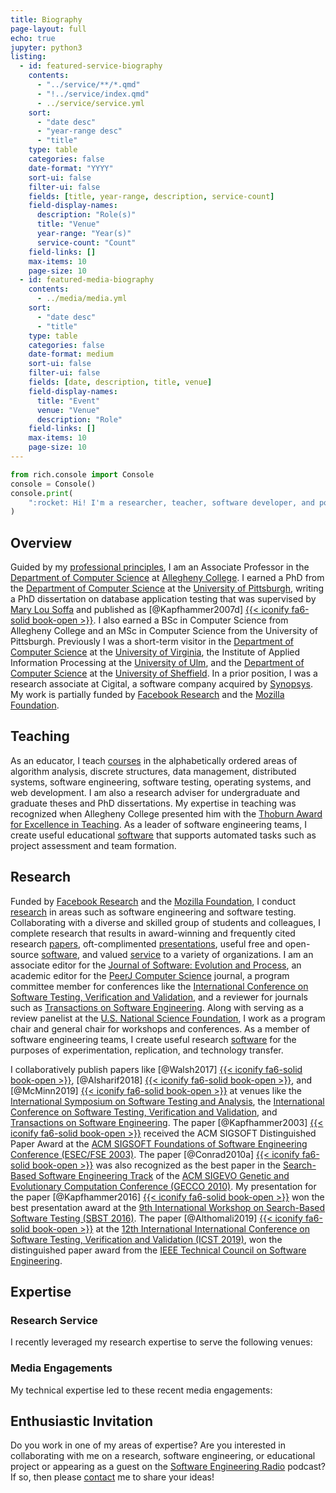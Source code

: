 ```yaml
---
title: Biography
page-layout: full
echo: true
jupyter: python3
listing:
  - id: featured-service-biography
    contents:
      - "../service/**/*.qmd"
      - "!../service/index.qmd"
      - ../service/service.yml
    sort:
      - "date desc"
      - "year-range desc"
      - "title"
    type: table
    categories: false
    date-format: "YYYY"
    sort-ui: false
    filter-ui: false
    fields: [title, year-range, description, service-count]
    field-display-names:
      description: "Role(s)"
      title: "Venue"
      year-range: "Year(s)"
      service-count: "Count"
    field-links: []
    max-items: 10
    page-size: 10
  - id: featured-media-biography
    contents:
      - ../media/media.yml
    sort:
      - "date desc"
      - "title"
    type: table
    categories: false
    date-format: medium
    sort-ui: false
    filter-ui: false
    fields: [date, description, title, venue]
    field-display-names:
      title: "Event"
      venue: "Venue"
      description: "Role"
    field-links: []
    max-items: 10
    page-size: 10
---
```


```python
from rich.console import Console
console = Console()
console.print(
    ":rocket: Hi! I'm a researcher, teacher, software developer, and podcaster!"
)
```

## Overview

Guided by my <a href = "/principles/">professional principles</a>, I am an
Associate Professor in the <a href="http://www.cs.allegheny.edu">Department of
  Computer Science</a> at <a href="http://www.allegheny.edu">Allegheny
  College</a>. I earned a PhD from the <a href="https://cs.pitt.edu">Department
  of Computer Science</a> at the <a href="http://www.pitt.edu">University of
  Pittsburgh</a>, writing a PhD dissertation on database application testing
that was supervised by <a href="http://www.cs.virginia.edu/~soffa/">Mary Lou
  Soffa</a> and published as [@Kapfhammer2007d] [{{< iconify fa6-solid
book-open
>}}](/research/papers/kapfhammer2007d/index.qmd).
I also earned a BSc in Computer Science from Allegheny College and an MSc in
Computer Science from the University of Pittsburgh. Previously I was a
short-term visitor in the <a href="http://www.cs.virginia.edu">Department of
  Computer Science</a> at the <a href="http://www.virginia.edu">University of
  Virginia</a>, the Institute of Applied Information Processing at the <a
  href="http://www.uni-ulm.de/en">University of Ulm</a>, and the <a
  href="https://www.sheffield.ac.uk/dcs">Department of Computer Science</a> at
the <a href="http://www.sheffield.ac.uk/">University of Sheffield</a>. In a
prior position, I was a research associate at Cigital, a software company
acquired by <a href="https://www.synopsys.com/">Synopsys</a>. My work is
partially funded by <a href =
  "https://research.fb.com/blog/2019/10/announcing-the-winners-of-the-2019-testing-and-verification-research-awards/">Facebook
  Research</a> and the <a href =
  "https://foundation.mozilla.org/en/what-we-fund/awards/responsible-computer-science-challenge/winners/">Mozilla
  Foundation</a>.

## Teaching

As an educator, I teach [courses](/teaching/index.qmd) in the alphabetically
ordered areas of algorithm analysis, discrete structures, data management,
distributed systems, software engineering, software testing, operating systems,
and web development.</span> I am also a research adviser for undergraduate and
graduate theses and PhD dissertations. My expertise in teaching was recognized
when Allegheny College presented him with the [Thoburn Award for Excellence in
Teaching](https://sites.allegheny.edu/alumni/award-recipients/#thoburn). As a
leader of software engineering teams, I create useful educational
[software](/software/index.qmd) that supports automated tasks such as project
assessment and team formation.

## Research

Funded by [Facebook
Research](https://research.fb.com/blog/2019/10/announcing-the-winners-of-the-2019-testing-and-verification-research-awards/)
and the [Mozilla
Foundation](https://foundation.mozilla.org/en/what-we-fund/awards/responsible-computer-science-challenge/winners/),
I conduct [research](/research/index.qmd) in areas such as software engineering
and software testing. Collaborating with a diverse and skilled group of students
and colleagues, I complete research that results in award-winning and frequently
cited research [papers](/research/papers/index.qmd), oft-complimented
[presentations](/research/presentations/index.qmd), useful free and open-source
[software](/software/index/qmd), and valued [service](/service/index.qmd) to a
variety of organizations. I am an associate editor for the [Journal of Software:
Evolution and Process](https://onlinelibrary.wiley.com/journal/20477481), an
academic editor for the [PeerJ Computer
Science](https://peerj.com/computer-science/) journal, a program committee
member for conferences like the [International Conference on Software Testing,
Verification and Validation](https://cs.gmu.edu/icst/index.html), and a reviewer
for journals such as [Transactions on Software
Engineering](https://www.computer.org/csdl/journal/ts). Along with serving as a
review panelist at the [U.S. National Science Foundation](https://nsf.gov/), I
work as a program chair and general chair for workshops and conferences. As a
member of software engineering teams, I create useful research
[software](/software/index.qmd) for the purposes of experimentation,
replication, and technology transfer.

I collaboratively publish papers like [@Walsh2017] [{{< iconify
fa6-solid book-open
>}}](/research/papers/walsh2017/index.qmd), [@Alsharif2018] [{{< iconify fa6-solid book-open >}}](/research/papers/alsharif2018/index.qmd), and
[@McMinn2019] [{{< iconify fa6-solid book-open >}}](/research/papers/mcminn2019/index.qmd) at venues like the <a href =
  "https://conf.researchr.org/series/issta">International Symposium on Software
  Testing and Analysis</a>, the <a href =
  "https://cs.gmu.edu/icst/index.html">International Conference on Software
  Testing, Verification and Validation</a>, and <a href =
  "https://www.computer.org/csdl/journal/ts">Transactions on Software
  Engineering</a>.
The paper [@Kapfhammer2003] [{{< iconify fa6-solid book-open >}}](/research/papers/kapfhammer2003/index.qmd)
received the ACM
SIGSOFT Distinguished Paper Award at the <a
  href="http://esecfse.cs.helsinki.fi/">ACM SIGSOFT Foundations of Software
  Engineering Conference (ESEC/FSE 2003)</a>.
The paper [@Conrad2010a] [{{< iconify fa6-solid book-open >}}](/research/papers/conrad2010a/index.qmd) was
also recognized
as the best paper in the <a
  href="http://www.sigevo.org/gecco-2010/organizers-tracks.html#sbse">Search-Based
  Software Engineering Track</a> of the <a
  href="http://www.sigevo.org/gecco-2010/">ACM SIGEVO Genetic and Evolutionary
  Computation Conference (GECCO 2010)</a>.
My presentation for
the paper [@Kapfhammer2016] [{{< iconify fa6-solid book-open >}}](/research/papers/kapfhammer2016/index.qmd)
won the
best presentation award at the <a href="https://cse.sc.edu/~ggay/sbst2016/">9th
  International Workshop on Search-Based Software Testing (SBST 2016)</a>.
The paper [@Althomali2019] [{{< iconify fa6-solid book-open >}}](/research/papers/althomali2019/index.qmd)
at the <a href =
  "http://icst2019.xjtu.edu.cn/index.htm">12th International International
  Conference on Software Testing, Verification and Validation (ICST 2019)</a>,
won the distinguished paper award from the <a href =
  "http://www.cs-tcse.org/">IEEE Technical Council on Software Engineering</a>.

## Expertise

### Research Service

I recently leveraged my research expertise to serve the following venues:

:::{#featured-service-biography}
:::

### Media Engagements

My technical expertise led to these recent media engagements:

:::{#featured-media-biography}
:::

::: {.callout-note appearance="simple"}

## Enthusiastic Invitation

Do you work in one of my areas of expertise? Are you interested in collaborating
with me on a research, software engineering, or educational project or appearing
as a guest on the [Software Engineering Radio](https://www.se-radio.net/)
podcast? If so, then please [contact](/contact/index.qmd) me to share your
ideas!

:::
